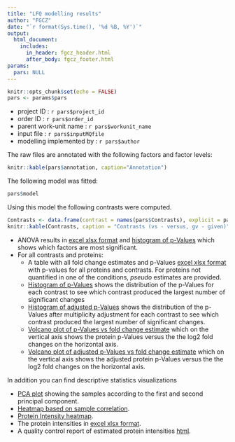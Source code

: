 ```yaml
---
title: "LFQ modelling results"
author: "FGCZ"
date: "`r format(Sys.time(), '%d %B, %Y')`"
output: 
  html_document:
    includes:
      in_header: fgcz_header.html
      after_body: fgcz_footer.html
params:
  pars: NULL
---
```




```r
knitr::opts_chunk$set(echo = FALSE)
pars <- params$pars
```


- project ID : `r pars$project_id`
- order ID : `r pars$order_id`
- parent work-unit name : `r pars$workunit_name`
- input file : `r pars$inputMQfile`
- modelling implemented by : `r pars$author`

The raw files are annotated with the following factors and factor levels:

```r
knitr::kable(pars$annotation, caption="Annotation")
```

The following model was fitted: 

```r
pars$model
```

Using this model the following contrasts were computed.


```r
Contrasts <- data.frame(contrast = names(pars$Contrasts), explicit = pars$Contrasts)
knitr::kable(Contrasts, caption = "Contrasts (vs - versus, gv - given)")
```


- ANOVA results in [excel xlsx format](modelling_results/Anova_Model.xlsx) and [histogram of p-Values](modelling_results/Anova_p.values_Model.pdf) which shows which factors are most significant.
- For all contrasts and proteins:
    - A table with all fold change estimates and p-Values [excel xlsx format](modelling_results/foldchange_estimates.xlsx) with p-values for all proteins and contrasts. For proteins not quantified in one of the conditions, _pseudo_ estimates are provided.
    - [Histogram of p-Values](modelling_results/Contrasts_Histogram_p.value_Model.pdf) shows the distribution of the p-Values for each contrast to see which contrast produced the largest number of significant changes
    - [Histogram of adjusted p-Values](modelling_results/Contrasts_Histogram_p.value.adjusted_Model.pdf) shows the distribution of the p-Values after multiplicity adjustment for each contrast to see which contrast produced the largest number of significant changes.
    - [Volcano plot of p-Values vs fold change estimate](modelling_results/Contrasts_Volcano_p.value_Model.pdf) which on the vertical axis shows the protein p-Values versus the the log2 fold changes on the horizontal axis. 
    - [Volcano plot of adjusted p-Values vs fold change estimate](modelling_results/Contrasts_Volcano_p.value_Model.pdf)  which on the vertical axis shows the adjusted protein p-Values versus the the log2 fold changes on the horizontal axis.



In addition you can find descriptive statistics visualizations


- [PCA plot](qc_results/protein_intensities_PCA_.pdf) showing the samples according to the first and second principal component.
- [Heatmap based on sample correlation](qc_results/protein_intensities_heatmap_correlation_.pdf).
- [Protein Intensity heatmap](qc_results/protein_intensities_heatmap_.pdf).
- The protein intensities in [excel xlsx format](qc_results/protein_intensities_wide_.xlsx).
- A quality control report of estimated protein intensities [html](qc_results/protein_intensities_qc.html).





